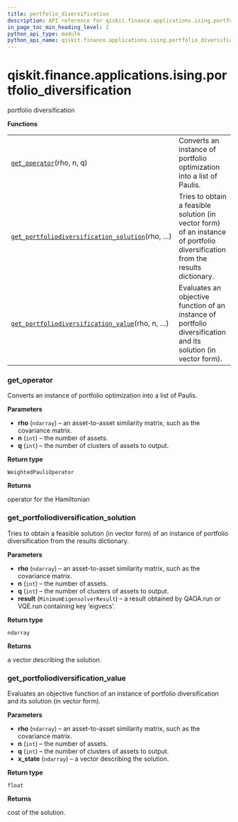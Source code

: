 ```yaml
---
title: portfolio_diversification
description: API reference for qiskit.finance.applications.ising.portfolio_diversification
in_page_toc_min_heading_level: 2
python_api_type: module
python_api_name: qiskit.finance.applications.ising.portfolio_diversification
---
```


<span id="qiskit-finance-applications-ising-portfolio-diversification" />

# qiskit.finance.applications.ising.portfolio\_diversification

portfolio diversification

**Functions**

|                                                                                                                                                                                                                                                           |                                                                                                                               |
| --------------------------------------------------------------------------------------------------------------------------------------------------------------------------------------------------------------------------------------------------------- | ----------------------------------------------------------------------------------------------------------------------------- |
| [`get_operator`](#qiskit.finance.applications.ising.portfolio_diversification.get_operator "qiskit.finance.applications.ising.portfolio_diversification.get_operator")(rho, n, q)                                                                         | Converts an instance of portfolio optimization into a list of Paulis.                                                         |
| [`get_portfoliodiversification_solution`](#qiskit.finance.applications.ising.portfolio_diversification.get_portfoliodiversification_solution "qiskit.finance.applications.ising.portfolio_diversification.get_portfoliodiversification_solution")(rho, …) | Tries to obtain a feasible solution (in vector form) of an instance of portfolio diversification from the results dictionary. |
| [`get_portfoliodiversification_value`](#qiskit.finance.applications.ising.portfolio_diversification.get_portfoliodiversification_value "qiskit.finance.applications.ising.portfolio_diversification.get_portfoliodiversification_value")(rho, n, …)       | Evaluates an objective function of an instance of portfolio diversification and its solution (in vector form).                |

### get\_operator

<Function id="qiskit.finance.applications.ising.portfolio_diversification.get_operator" github="https://github.com/qiskit-community/qiskit-aqua/tree/stable/0.9/qiskit/finance/applications/ising/portfolio_diversification.py" signature="get_operator(rho, n, q)">
  Converts an instance of portfolio optimization into a list of Paulis.

  **Parameters**

  *   **rho** (`ndarray`) – an asset-to-asset similarity matrix, such as the covariance matrix.
  *   **n** (`int`) – the number of assets.
  *   **q** (`int`) – the number of clusters of assets to output.

  **Return type**

  `WeightedPauliOperator`

  **Returns**

  operator for the Hamiltonian
</Function>

### get\_portfoliodiversification\_solution

<Function id="qiskit.finance.applications.ising.portfolio_diversification.get_portfoliodiversification_solution" github="https://github.com/qiskit-community/qiskit-aqua/tree/stable/0.9/qiskit/finance/applications/ising/portfolio_diversification.py" signature="get_portfoliodiversification_solution(rho, n, q, result)">
  Tries to obtain a feasible solution (in vector form) of an instance of portfolio diversification from the results dictionary.

  **Parameters**

  *   **rho** (`ndarray`) – an asset-to-asset similarity matrix, such as the covariance matrix.
  *   **n** (`int`) – the number of assets.
  *   **q** (`int`) – the number of clusters of assets to output.
  *   **result** (`MinimumEigensolverResult`) – a result obtained by QAOA.run or VQE.run containing key ‘eigvecs’.

  **Return type**

  `ndarray`

  **Returns**

  a vector describing the solution.
</Function>

### get\_portfoliodiversification\_value

<Function id="qiskit.finance.applications.ising.portfolio_diversification.get_portfoliodiversification_value" github="https://github.com/qiskit-community/qiskit-aqua/tree/stable/0.9/qiskit/finance/applications/ising/portfolio_diversification.py" signature="get_portfoliodiversification_value(rho, n, q, x_state)">
  Evaluates an objective function of an instance of portfolio diversification and its solution (in vector form).

  **Parameters**

  *   **rho** (`ndarray`) – an asset-to-asset similarity matrix, such as the covariance matrix.
  *   **n** (`int`) – the number of assets.
  *   **q** (`int`) – the number of clusters of assets to output.
  *   **x\_state** (`ndarray`) – a vector describing the solution.

  **Return type**

  `float`

  **Returns**

  cost of the solution.
</Function>

